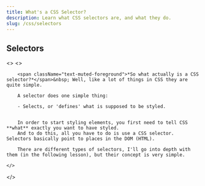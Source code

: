 ```yaml
---
title: What's a CSS Selector?
description: Learn what CSS selectors are, and what they do.
slug: /css/selectors
---
```



## Selectors
<>
    <>

        <span className="text-muted-foreground">*So what actually is a CSS selector?*</span>&nbsp; Well, like a lot of things in CSS they are quite simple.

        A selector does one simple thing:

        - Selects, or 'defines' what is supposed to be styled.
        

        In order to start styling elements, you first need to tell CSS **what** exactly you want to have styled.
        And to do this, all you have to do is use a CSS selector. Selectors basically point to places in the DOM (HTML).

        There are different types of selectors, I'll go into depth with them (in the following lesson), but their concept is very simple.

    </>
</>